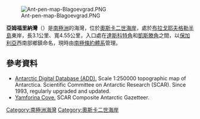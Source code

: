 [[Image:Ant-pen-map-Blagoevgrad.PNG|thumb]]

{{coord|65|10|55|S|61|36|30|W|display=title}}

'''亞姆福里納灣'''（{{lang-en|Yamforina Cove}}）是[[南極洲|南極洲]]的海灣，位於[[奧斯卡二世海岸|奧斯卡二世海岸]]，處於[[布拉戈耶夫格勒半島|布拉戈耶夫格勒半島]]東岸，長3.1公里、寬4.55公里，入口處在[[達斯科特角|達斯科特角]]和[[凱斯滕角|凱斯滕角]]之間，以[[保加利亞|保加利亞]]西南部鄉鎮命名，現時由[[南極條約體系|南極條約體系]]管理。

==參考資料==
* [http://www.add.scar.org Antarctic Digital Database (ADD).]{{Wayback|url=http://www.add.scar.org/ |date=20170305000653 }} Scale 1:250000 topographic map of Antarctica. Scientific Committee on Antarctic Research (SCAR). Since 1993, regularly upgraded and updated.
* [https://data.aad.gov.au/aadc/gaz/scar/display_name.cfm?gaz_id=137497 Yamforina Cove.] {{Wayback|url=https://data.aad.gov.au/aadc/gaz/scar/display_name.cfm?gaz_id=137497 |date=20181001033827 }} SCAR Composite Antarctic Gazetteer.

{{DEFAULTSORT:Yamforina Cove}}
[[Category:南極洲海灣|Category:南極洲海灣]]
[[Category:奧斯卡二世海岸|Category:奧斯卡二世海岸]]


{{OscarIICoast-geo-stub}}